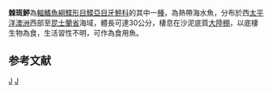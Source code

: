 {{Speciesbox 
| taxon = Pseudorhombus spinosus
| authority = [[McCulloch|McCulloch]], 1914
| image = Pseudorhombus spinosus.jpg
| status = NE
| status_system = IUCN3.1
}}
'''棘斑鮃'''為[[輻鰭魚綱|輻鰭魚綱]][[鰈形目|鰈形目]][[鰈亞目|鰈亞目]][[牙鮃科|牙鮃科]]的其中一[[種|種]]，為熱帶海水魚，分布於西[[太平洋|太平洋]][[澳洲|澳洲]]西部至[[昆士蘭省|昆士蘭省]]海域，體長可達30公分，棲息在沙泥底質[[大陸棚|大陸棚]]，以底棲生物為食，生活習性不明，可作為食用魚。

==参考文献==
{{reflist}}
{{Taxonbar}}

[[Category:食用魚|J]]
[[Category:斑鮃屬|J]]